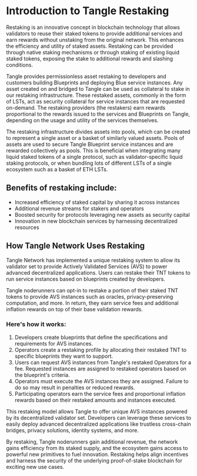 
# Introduction to Tangle Restaking

Restaking is an innovative concept in blockchain technology that allows validators to reuse their staked tokens to provide additional services and earn rewards without unstaking from the original network. This enhances the efficiency and utility of staked assets. Restaking can be provided through native staking mechanisms or through staking of existing liquid staked tokens, exposing the stake to additional rewards and slashing conditions.

Tangle provides permissionless asset restaking to developers and customers building Blueprints and deploying Blue service instances. Any asset created on and bridged to Tangle can be used as collateral to stake in our restaking infrastructure. These restaked assets, commonly in the form of LSTs, act as security collateral for service instances that are requested on-demand. The restaking providers (the restakers) earn rewards proportional to the rewards issued to the services and Blueprints on Tangle, depending on the usage and utility of the services themselves.

The restaking infrastructure divides assets into pools, which can be created to represent a single asset or a basket of similarly valued assets. Pools of assets are used to secure Tangle Blueprint service instances and are rewarded collectively as pools. This is beneficial when integrating many liquid staked tokens of a single protocol, such as validator-specific liquid staking protocols, or when bundling lots of different LSTs of a single ecosystem such as a basket of ETH LSTs.

## Benefits of restaking include:

- Increased efficiency of staked capital by sharing it across instances
- Additional revenue streams for stakers and operators
- Boosted security for protocols leveraging new assets as security capital
- Innovation in new blockchain services by harnessing decentralized resources

## How Tangle Network Uses Restaking

<ExpandableImage src="./images/restake-workflow.png" alt="Restaking Workflow" />

Tangle Network has implemented a unique restaking system to allow its validator set to provide Actively Validated Services (AVS) to power advanced decentralized applications. Users can restake their TNT tokens to run service instances based on blueprints created by developers.

Tangle noderunners can opt-in to restake a portion of their staked TNT tokens to provide AVS instances such as oracles, privacy-preserving computation, and more. In return, they earn service fees and additional inflation rewards on top of their base validation rewards.

### Here's how it works:

1. Developers create blueprints that define the specifications and requirements for AVS instances.
2. Operators create a restaking profile by allocating their restaked TNT to specific blueprints they want to support.
3. Users can request AVS instances from Tangle's restaked Operators for a fee. Requested instances are assigned to restaked operators based on the blueprint's criteria.
4. Operators must execute the AVS instances they are assigned. Failure to do so may result in penalties or reduced rewards.
5. Participating operators earn the service fees and proportional inflation rewards based on their restaked amounts and instances executed.

This restaking model allows Tangle to offer unique AVS instances powered by its decentralized validator set. Developers can leverage these services to easily deploy advanced decentralized applications like trustless cross-chain bridges, privacy solutions, identity systems, and more.

By restaking, Tangle noderunners gain additional revenue, the network gains efficiency from its staked supply, and the ecosystem gains access to powerful new primitives to fuel innovation. Restaking helps align incentives and harness the security of the underlying proof-of-stake blockchain for exciting new use cases.
